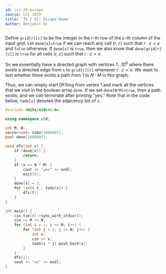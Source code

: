 ```yaml
---
id: ccc-20-escape
source: CCC 2020
title: 'J5 / S2: Escape Room'
author: Benjamin Qi
---
```


<!-- No need to prime factorize! -->

Define `grid[r][c]` to be the integer in the $r$-th row of the $c$-th column of
the input grid. Let `done[x]=true` if we can reach any cell $(r,c)$ such that
$r\cdot c=x$ and `false` otherwise. If `done[x]` is `true`, then we also know
that `done[grid[r][c]]` is `true` for all cells $(r,c)$ such that $r\cdot c=x$.

So we essentially have a directed graph with vertices $1\ldots 10^6$ where there
exists a directed edge from `x` to `grid[r][c]` whenever $r\cdot c=x$. We want
to test whether there exists a path from $1$ to $N\cdot M$ in this graph.

Thus, we can simply start DFSing from vertex $1$ and mark all the vertices that
we visit in the boolean array `done`. If we set `done[N*M]=true`, then a path
exists, and we can terminate after printing "yes." Note that in the code below,
`todo[x]` denotes the adjacency list of `x`.

```cpp
#include <bits/stdc++.h>

using namespace std;

int M, N;
vector<int> todo[1000005];
bool done[1000005];

void dfs(int x) {
	if (done[x]) {
		return;
	}
	if (x == N * M) {
		cout << "yes" << endl;
		exit(0);
	}
	done[x] = 1;
	for (int& t : todo[x]) {
		dfs(t);
	}
}

int main() {
	cin.tie(0)->sync_with_stdio(0);
	cin >> M >> N;
	for (int i = 1; i <= M; i++) {
		for (int j = 1; j <= N; j++) {
			int x;
			cin >> x;
			todo[i * j].push_back(x);
		}
	}
	dfs(1);
	cout << "no" << endl;
}
```
